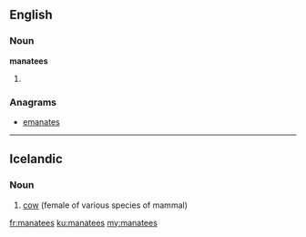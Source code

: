 ==English==

===Noun===
'''manatees'''

# {{plural of|manatee}}

===Anagrams===
* [[emanates#English|emanates]]

----

==Icelandic==

===Noun===
{{head|is|noun}}

# [[cow]] (female of various species of mammal)

{{tbot entry|Icelandic|cow|2007|November}}

[[fr:manatees]]
[[ku:manatees]]
[[my:manatees]]
